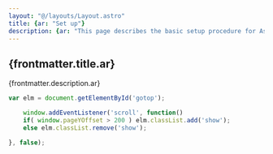 ```yaml
---
layout: "@/layouts/Layout.astro"
title: {ar: "Set up"}
description: {ar: "This page describes the basic setup procedure for Astro i18n Starter"}
---
```


## {frontmatter.title.ar}
{frontmatter.description.ar}

```js
var elm = document.getElementById('gotop');

    window.addEventListener('scroll', function()
    if( window.pageYOffset > 200 ) elm.classList.add('show');
    else elm.classList.remove('show');

}, false);
```
